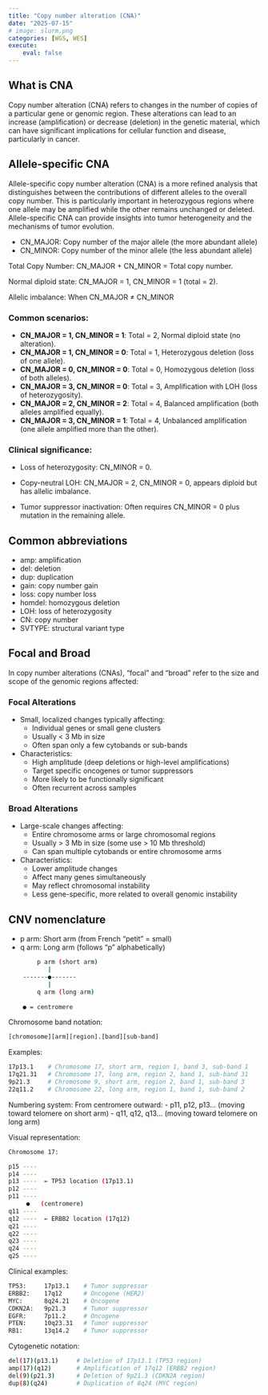 ```yaml
---
title: "Copy number alteration (CNA)"
date: "2025-07-15"
# image: slurm.png
categories: [WGS, WES]
execute:
    eval: false
---
```


## What is CNA
Copy number alteration (CNA) refers to changes in the number of copies of a particular gene or genomic region. These alterations can lead to an increase (amplification) or decrease (deletion) in the genetic material, which can have significant implications for cellular function and disease, particularly in cancer.

## Allele-specific CNA
Allele-specific copy number alteration (CNA) is a more refined analysis that distinguishes between the contributions of different alleles to the overall copy number. This is particularly important in heterozygous regions where one allele may be amplified while the other remains unchanged or deleted. Allele-specific CNA can provide insights into tumor heterogeneity and the mechanisms of tumor evolution.

- CN_MAJOR: Copy number of the major allele (the more abundant allele)
- CN_MINOR: Copy number of the minor allele (the less abundant allele)

::: {.callout-note}
Total Copy Number: CN_MAJOR + CN_MINOR = Total copy number.

Normal diploid state: CN_MAJOR = 1, CN_MINOR = 1 (total = 2).

Allelic imbalance: When CN_MAJOR ≠ CN_MINOR
:::

### Common scenarios:

- **CN_MAJOR = 1, CN_MINOR = 1**: Total = 2, Normal diploid state (no alteration).
- **CN_MAJOR = 1, CN_MINOR = 0**: Total = 1, Heterozygous deletion (loss of one allele).
- **CN_MAJOR = 0, CN_MINOR = 0**: Total = 0, Homozygous deletion (loss of both alleles).
- **CN_MAJOR = 3, CN_MINOR = 0**: Total = 3, Amplification with LOH (loss of heterozygosity).
- **CN_MAJOR = 2, CN_MINOR = 2**: Total = 4, Balanced amplification (both alleles amplified equally).
- **CN_MAJOR = 3, CN_MINOR = 1**: Total = 4, Unbalanced amplification (one allele amplified more than the other).

### Clinical significance:

- Loss of heterozygosity: CN_MINOR = 0.

- Copy-neutral LOH: CN_MAJOR = 2, CN_MINOR = 0, appears diploid but has allelic imbalance.

- Tumor suppressor inactivation: Often requires CN_MINOR = 0 plus mutation in the remaining allele.

## Common abbreviations
- amp: amplification
- del: deletion
- dup: duplication
- gain: copy number gain
- loss: copy number loss
- homdel: homozygous deletion
- LOH: loss of heterozygosity
- CN: copy number
- SVTYPE: structural variant type

## Focal and Broad

In copy number alterations (CNAs), "focal" and "broad" refer to the size and scope of the genomic regions affected:

### Focal Alterations

* Small, localized changes typically affecting:
    + Individual genes or small gene clusters
    + Usually < 3 Mb in size
    + Often span only a few cytobands or sub-bands

* Characteristics:
    + High amplitude (deep deletions or high-level amplifications)
    + Target specific oncogenes or tumor suppressors
    + More likely to be functionally significant
    + Often recurrent across samples

### Broad Alterations

* Large-scale changes affecting:
    + Entire chromosome arms or large chromosomal regions
    + Usually > 3 Mb in size (some use > 10 Mb threshold)
    + Can span multiple cytobands or entire chromosome arms

* Characteristics:
    + Lower amplitude changes
    + Affect many genes simultaneously
    + May reflect chromosomal instability
    + Less gene-specific, more related to overall genomic instability

## CNV nomenclature

- p arm: Short arm (from French "petit" = small)
- q arm: Long arm (follows "p" alphabetically)

```bash
        p arm (short arm)
           |
    -------●-------
           |
        q arm (long arm)
           
    ● = centromere
```
Chromosome band notation:
```bash
[chromosome][arm][region].[band][sub-band]
```
Examples:
```bash
17p13.1    # Chromosome 17, short arm, region 1, band 3, sub-band 1
17q21.31   # Chromosome 17, long arm, region 2, band 1, sub-band 31
9p21.3     # Chromosome 9, short arm, region 2, band 1, sub-band 3
22q11.2    # Chromosome 22, long arm, region 1, band 1, sub-band 2
```
Numbering system:
From centromere outward:
- p11, p12, p13... (moving toward telomere on short arm)
- q11, q12, q13... (moving toward telomere on long arm)

Visual representation:
```bash
Chromosome 17:

p15 ----
p14 ----
p13 ----  ← TP53 location (17p13.1)
p12 ----
p11 ----
     ●   (centromere)
q11 ----
q12 ----  ← ERBB2 location (17q12)
q21 ----
q22 ----
q23 ----
q24 ----
q25 ----
```

Clinical examples:
```bash
TP53:     17p13.1    # Tumor suppressor
ERBB2:    17q12      # Oncogene (HER2)
MYC:      8q24.21    # Oncogene
CDKN2A:   9p21.3     # Tumor suppressor
EGFR:     7p11.2     # Oncogene
PTEN:     10q23.31   # Tumor suppressor
RB1:      13q14.2    # Tumor suppressor
```

Cytogenetic notation:
```bash
del(17)(p13.1)     # Deletion of 17p13.1 (TP53 region)
amp(17)(q12)       # Amplification of 17q12 (ERBB2 region)
del(9)(p21.3)      # Deletion of 9p21.3 (CDKN2A region)
dup(8)(q24)        # Duplication of 8q24 (MYC region)
```